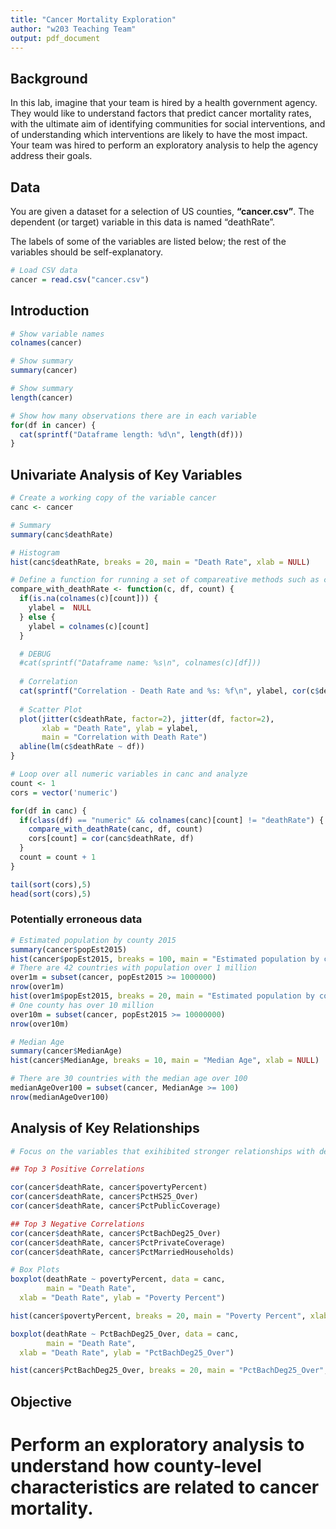 ```yaml
---
title: "Cancer Mortality Exploration"
author: "w203 Teaching Team"
output: pdf_document
---
```


## Background

In this lab, imagine that your team is hired by a health government agency. They would like to understand factors that predict cancer mortality rates, with the ultimate aim of identifying communities for social interventions, and of understanding which interventions are likely to have the most impact.  Your team was hired to perform an exploratory analysis to help the agency address their goals.


## Data

You are given a dataset for a selection of US counties, **"cancer.csv"**.  The dependent (or target) variable in this data is named "deathRate".

The labels of some of the variables are listed below; the rest of the variables should be self-explanatory.

```r
# Load CSV data
cancer = read.csv("cancer.csv")
```

## Introduction

```r
# Show variable names
colnames(cancer)
```

```r
# Show summary
summary(cancer)
```

```r
# Show summary
length(cancer)
```

```r
# Show how many observations there are in each variable
for(df in cancer) {
  cat(sprintf("Dataframe length: %d\n", length(df)))
}
```

## Univariate Analysis of Key Variables

```r
# Create a working copy of the variable cancer
canc <- cancer

# Summary
summary(canc$deathRate)

# Histogram
hist(canc$deathRate, breaks = 20, main = "Death Rate", xlab = NULL)
```

```r
# Define a function for running a set of compareative methods such as cor(), scattered plot, etc
compare_with_deathRate <- function(c, df, count) {
  if(is.na(colnames(c)[count])) {
    ylabel =  NULL
  } else {
    ylabel = colnames(c)[count]
  }

  # DEBUG  
  #cat(sprintf("Dataframe name: %s\n", colnames(c)[df]))
  
  # Correlation
  cat(sprintf("Correlation - Death Rate and %s: %f\n", ylabel, cor(c$deathRate, df)))
  
  # Scatter Plot
  plot(jitter(c$deathRate, factor=2), jitter(df, factor=2),  
       xlab = "Death Rate", ylab = ylabel, 
       main = "Correlation with Death Rate")
  abline(lm(c$deathRate ~ df))
}

# Loop over all numeric variables in canc and analyze
count <- 1
cors = vector('numeric')

for(df in canc) {
  if(class(df) == "numeric" && colnames(canc)[count] != "deathRate") {
    compare_with_deathRate(canc, df, count)
    cors[count] = cor(canc$deathRate, df)
  }
  count = count + 1
}

tail(sort(cors),5)
head(sort(cors),5)
```

### Potentially erroneous data

```r
# Estimated population by county 2015
summary(cancer$popEst2015)
hist(cancer$popEst2015, breaks = 100, main = "Estimated population by county 2015", xlab = NULL)
# There are 42 countries with population over 1 million
over1m = subset(cancer, popEst2015 >= 1000000)
nrow(over1m)
hist(over1m$popEst2015, breaks = 20, main = "Estimated population by county 2015", xlab = NULL)
# One county has over 10 million
over10m = subset(cancer, popEst2015 >= 10000000)
nrow(over10m)
```

```r
# Median Age
summary(cancer$MedianAge)
hist(cancer$MedianAge, breaks = 10, main = "Median Age", xlab = NULL)

# There are 30 countries with the median age over 100
medianAgeOver100 = subset(cancer, MedianAge >= 100)
nrow(medianAgeOver100)
```

## Analysis of Key Relationships

```r
# Focus on the variables that exihibited stronger relationships with deathRate

## Top 3 Positive Correlations

cor(cancer$deathRate, cancer$povertyPercent)
cor(cancer$deathRate, cancer$PctHS25_Over)
cor(cancer$deathRate, cancer$PctPublicCoverage)

## Top 3 Negative Correlations
cor(cancer$deathRate, cancer$PctBachDeg25_Over)
cor(cancer$deathRate, cancer$PctPrivateCoverage)
cor(cancer$deathRate, cancer$PctMarriedHouseholds)

# Box Plots
boxplot(deathRate ~ povertyPercent, data = canc,
        main = "Death Rate",
  xlab = "Death Rate", ylab = "Poverty Percent")

hist(cancer$povertyPercent, breaks = 20, main = "Poverty Percent", xlab = NULL)

boxplot(deathRate ~ PctBachDeg25_Over, data = canc,
        main = "Death Rate",
  xlab = "Death Rate", ylab = "PctBachDeg25_Over")

hist(cancer$PctBachDeg25_Over, breaks = 20, main = "PctBachDeg25_Over", xlab = NULL)
```

## Objective

# Perform an exploratory analysis to understand how county-level characteristics are related to cancer mortality.